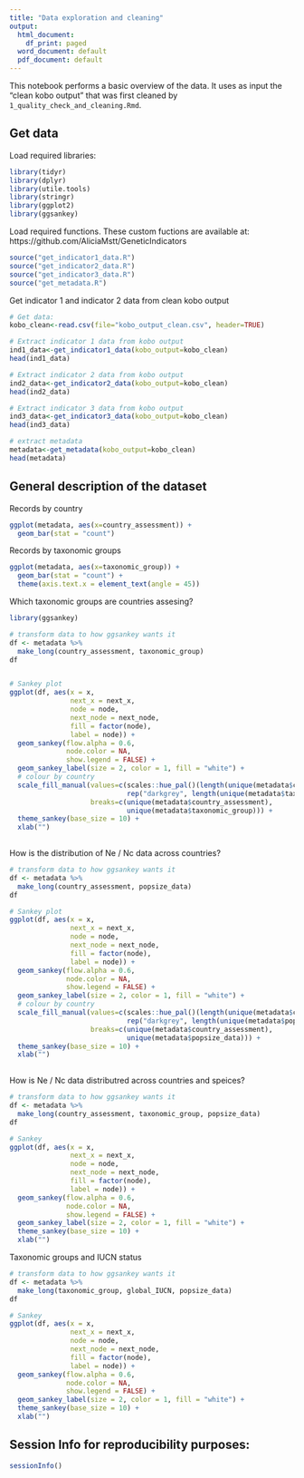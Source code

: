 ```yaml
---
title: "Data exploration and cleaning"
output:
  html_document:
    df_print: paged
  word_document: default
  pdf_document: default
---
```


This notebook performs a basic overview of the data. It uses as input the "clean kobo output" that was first cleaned by `1_quality_check_and_cleaning.Rmd`.

## Get data

Load required libraries:

```r
library(tidyr)
library(dplyr)
library(utile.tools)
library(stringr)
library(ggplot2)
library(ggsankey)
```

Load required functions. These custom fuctions are available at: https://github.com/AliciaMstt/GeneticIndicators

```r
source("get_indicator1_data.R")
source("get_indicator2_data.R")
source("get_indicator3_data.R")
source("get_metadata.R")
```


Get indicator 1 and indicator 2 data from clean kobo output
```r
# Get data:
kobo_clean<-read.csv(file="kobo_output_clean.csv", header=TRUE)

# Extract indicator 1 data from kobo output
ind1_data<-get_indicator1_data(kobo_output=kobo_clean)
head(ind1_data)

# Extract indicator 2 data from kobo output
ind2_data<-get_indicator2_data(kobo_output=kobo_clean)
head(ind2_data)

# Extract indicator 3 data from kobo output
ind3_data<-get_indicator3_data(kobo_output=kobo_clean)
head(ind3_data)

# extract metadata
metadata<-get_metadata(kobo_output=kobo_clean)
head(metadata)

```


## General description of the dataset

Records by country

```r
ggplot(metadata, aes(x=country_assessment)) + 
  geom_bar(stat = "count")

```

Records by taxonomic groups

```r
ggplot(metadata, aes(x=taxonomic_group)) + 
  geom_bar(stat = "count") +
  theme(axis.text.x = element_text(angle = 45))

```

Which taxonomic groups are countries assesing?
```r
library(ggsankey)

# transform data to how ggsankey wants it
df <- metadata %>%
  make_long(country_assessment, taxonomic_group)
df


# Sankey plot
ggplot(df, aes(x = x,
               next_x = next_x,
               node = node,
               next_node = next_node,
               fill = factor(node),
               label = node)) +
  geom_sankey(flow.alpha = 0.6, 
              node.color = NA,
              show.legend = FALSE) +
  geom_sankey_label(size = 2, color = 1, fill = "white") +
  # colour by country
  scale_fill_manual(values=c(scales::hue_pal()(length(unique(metadata$country_assessment))),  # a nice  color for each of the n countries
                             rep("darkgrey", length(unique(metadata$taxonomic_group)))), # grey for the n taxonomic groups
                    breaks=c(unique(metadata$country_assessment), 
                             unique(metadata$taxonomic_group))) +
  theme_sankey(base_size = 10) +
  xlab("")
  

```


How is the distribution of Ne / Nc data across countries?
```r
# transform data to how ggsankey wants it
df <- metadata %>%
  make_long(country_assessment, popsize_data)
df

# Sankey plot
ggplot(df, aes(x = x,
               next_x = next_x,
               node = node,
               next_node = next_node,
               fill = factor(node),
               label = node)) +
  geom_sankey(flow.alpha = 0.6, 
              node.color = NA,
              show.legend = FALSE) +
  geom_sankey_label(size = 2, color = 1, fill = "white") +
  # colour by country
  scale_fill_manual(values=c(scales::hue_pal()(length(unique(metadata$country_assessment))),  # a nice  color for each of the n countries
                             rep("darkgrey", length(unique(metadata$popsize_data)))), # grey for the n taxonomic groups
                    breaks=c(unique(metadata$country_assessment), 
                             unique(metadata$popsize_data))) +
  theme_sankey(base_size = 10) +
  xlab("")
  
```


How is Ne / Nc  data distributred across countries and speices?
```r
# transform data to how ggsankey wants it
df <- metadata %>%
  make_long(country_assessment, taxonomic_group, popsize_data)
df

# Sankey
ggplot(df, aes(x = x,
               next_x = next_x,
               node = node,
               next_node = next_node,
               fill = factor(node),
               label = node)) +
  geom_sankey(flow.alpha = 0.6, 
              node.color = NA,
              show.legend = FALSE) +
  geom_sankey_label(size = 2, color = 1, fill = "white") +
  theme_sankey(base_size = 10) +
  xlab("")

```
Taxonomic groups and IUCN status


```r
# transform data to how ggsankey wants it
df <- metadata %>%
  make_long(taxonomic_group, global_IUCN, popsize_data)
df

# Sankey
ggplot(df, aes(x = x,
               next_x = next_x,
               node = node,
               next_node = next_node,
               fill = factor(node),
               label = node)) +
  geom_sankey(flow.alpha = 0.6, 
              node.color = NA,
              show.legend = FALSE) +
  geom_sankey_label(size = 2, color = 1, fill = "white") +
  theme_sankey(base_size = 10) +
  xlab("")
```

## 

## Session Info for reproducibility purposes:

```r
sessionInfo()
```

